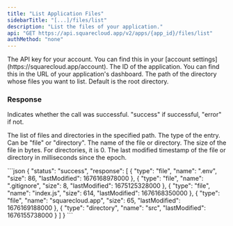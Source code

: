 ```yaml
---
title: "List Application Files"
sidebarTitle: "[...]/files/list"
description: "List the files of your application."
api: "GET https://api.squarecloud.app/v2/apps/{app_id}/files/list"
authMethod: "none"
---
```


<ParamField header="Authorization" type="string" placeholder="API KEY" required>
  The API key for your account. You can find this in your [account settings](https://squarecloud.app/account).
</ParamField>

<ParamField path="app_id" type="string" placeholder="Application ID" required>
  The ID of the application. You can find this in the URL of your application's dashboard.
</ParamField>

<ParamField query="path" type="string" placeholder="Path to list" required>
  The path of the directory whose files you want to list. Default is the root directory.
</ParamField>

### Response

<ResponseField name="status" type="string">
  Indicates whether the call was successful. "success" if successful, "error" if not.
</ResponseField>
<ResponseField name="response" type="array">

The list of files and directories in the specified path.
<Expandable title="Toggle object">
<ResponseField name="type" type="string">
  The type of the entry. Can be "file" or "directory".
</ResponseField>
<ResponseField name="name" type="string">
  The name of the file or directory.
</ResponseField>
<ResponseField name="size" type="number">
  The size of the file in bytes. For directories, it is 0.
</ResponseField>
<ResponseField name="lastModified" type="number">
  The last modified timestamp of the file or directory in milliseconds since the epoch.
</ResponseField>
</Expandable>
</ResponseField>

<ResponseExample>
```json
{
    "status": "success",
    "response": [
        {
            "type": "file",
            "name": ".env",
            "size": 86,
            "lastModified": 1676168978000
        },
        {
            "type": "file",
            "name": ".gitignore",
            "size": 8,
            "lastModified": 1675125328000
        },
        {
            "type": "file",
            "name": "index.js",
            "size": 614,
            "lastModified": 1676168350000
        },
        {
            "type": "file",
            "name": "squarecloud.app",
            "size": 65,
            "lastModified": 1676169188000
        },
        {
            "type": "directory",
            "name": "src",
            "lastModified": 1676155738000
        }
    ]
}
```
</ResponseExample>